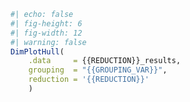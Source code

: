```r
#| echo: false
#| fig-height: 6
#| fig-width: 12
#| warning: false
DimPlotHull(
    .data     = {{REDUCTION}}_results,
    grouping  = "{{GROUPING_VAR}}",
    reduction = '{{REDUCTION}}'
    )
```
